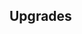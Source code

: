 {{Building
| name = White Unicorn Field
| image = N/A
| category = {{BuildingCategory|category=Elite Barracks}}
| cycle = 17s
| capacity = 3
| produce_per_cycle = 1 {{UnitLink|name=White Unicorn}}
| consume_per_cycle = 70 {{RessourceIcon|type=crystal}}
| build_cost = 400 {{RessourceIcon|type=crystal}}
| description = Spawns White Unicorns.
}}

== Upgrades ==
{{Upgrade
| name = Spell Damage
| description = Each Unicorn increases spell damage dealt by 10%.
}}
{{Upgrade
| name = Unicorns' HP
| description = Increases Unicorns' HP by 100%.
}}